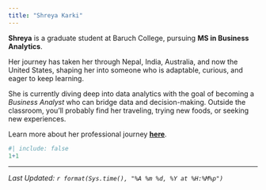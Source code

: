 ```yaml
---
title: "Shreya Karki"
---
```


**Shreya** is a graduate student at Baruch College, pursuing **MS in Business Analytics**.  

Her journey has taken her through Nepal, India, Australia, and now the United States, shaping her into someone who is adaptable, curious, and eager to keep learning.  

She is currently diving deep into data analytics with the goal of becoming a *Business Analyst* who can bridge data and decision-making. Outside the classroom, you’ll probably find her traveling, trying new foods, or seeking new experiences.  

Learn more about her professional journey [**here**](https://www.linkedin.com/in/shreya-karki/).



```r
#| include: false
1+1
```
--------------
*Last Updated: `r format(Sys.time(), "%A %m %d, %Y at %H:%M%p")`*